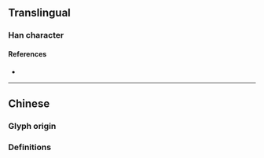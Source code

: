 {{also|嗎}}
{{character info}}
==Translingual==
{{stroke order|stroke=6}}
{{stroke order|type=animate}}

===Han character===
{{Han char|rn=30|rad=口|as=3|sn=6|four=6702|canj=RNSM|ids=⿰口马}}

====References====
* {{Han ref|kx=0177.021|hdz=10584.110|uh=5417|ud=21527}}

----

==Chinese==

===Glyph origin===
{{Han simp|嗎|f=馬|t=马}}

===Definitions===
{{zh-see|嗎}}